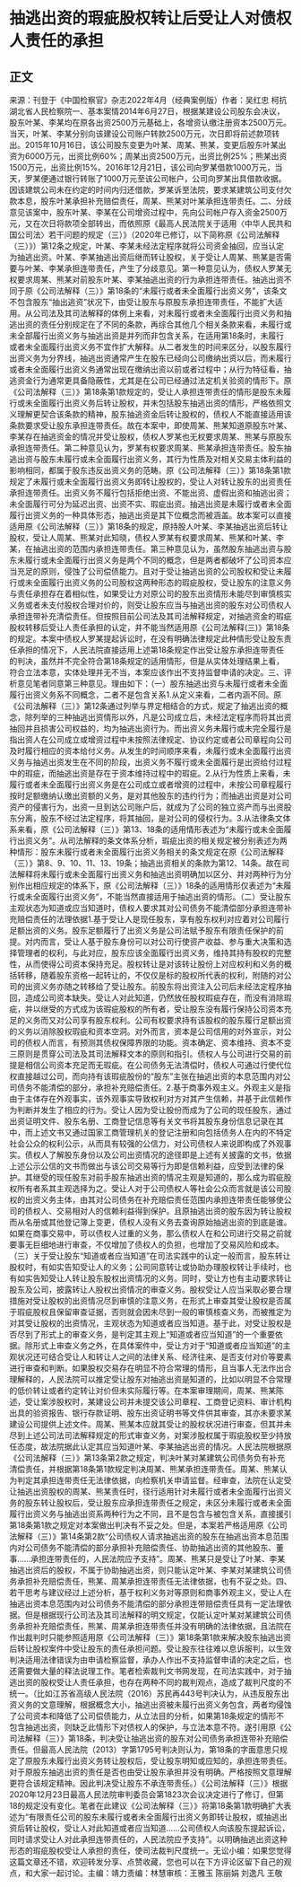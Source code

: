 # 抽逃出资的瑕疵股权转让后受让人对债权人责任的承担
## 正文
来源：刊登于《中国检察官》杂志2022年4月（经典案例版）作者：吴红忠 柯抗 湖北省人民检察院一、基本案情2014年6月27日，根据某建设公司股东会决议，股东叶某、李某均在原各出资2500万元基础上，各增资认缴注册资本2500万元。当天，叶某、李某分别向该建设公司账户转款2500万元，次日即将前述款项转出。2015年10月16日，该公司股东变更为叶某、周某、熊某，变更后股东叶某出资为6000万元，出资比例60%；周某出资2500万元，出资比例25%；熊某出资1500万元，出资比例15%。2016年12月21日，该公司向罗某借款1000万元，当天，罗某便通过银行转账了1000万元至该公司帐户，公司向罗某出具借款收据。因该建筑公司未在约定的时间内归还借款，罗某诉至法院，要求某建筑公司支付欠款本息，股东叶某承担补充赔偿责任，周某、熊某对叶某承担连带责任。二、分歧意见该案中，股东叶某、李某在公司增资过程中，先向公司帐户存入资金2500万元，又在次日将款项全部转出，而依照原《最高人民法院关于适用〈中华人民共和国公司法〉若干问题的规定（三）》（2020年已修订，以下简称原《公司法解释（三）》）第12条之规定，叶某、李某未经法定程序就将公司资金抽回，应当认定为抽逃出资。叶某、李某抽逃出资后继而转让股权，关于受让人周某、熊某是否需要与叶某、李某承担连带责任，产生了分歧意见。第一种意见认为，债权人罗某无权要求周某、熊某对前股东叶某、李某抽逃出资的行为承担连带责任。抽逃出资不同于原《公司法解释（三）》第18条的“未履行或者未全面履行出资义务”，该条文不包含股东“抽出逃资”状况下，由受让股东与原股东承担连带责任，不能扩大适用。从公司法及其司法解释的体例上来看，对未履行或者未全面履行出资义务和抽逃出资的责任分别规定在了不同的条款，再综合其他几个相关条款来看，未履行或未全部履行出资义务与抽逃出资是并列而非包含关系，在适用第18条时，未履行或者未全面履行出资义务不宜作扩大解释。从二者发生的时间来区分，以股东履行出资义务为分界线，抽逃出资通常产生在股东已经向公司缴纳出资以后，而未履行或者未全面履行出资义务通常出现在缴纳出资以前或者过程中；从行为特征看，抽逃资金行为通常更具备隐蔽性，尤其是在公司已经通过法定机关验资的情形下。原《公司法解释（三）》第18条第1款规定的，受让人承担连带责任的情形是股东未履行或未全面履行出资义务后转让股权，并未包括股东抽逃出资的情形，严格依照文义理解更契合该条款的精神，股东抽逃资金后转让股权的，债权人不能直接适用该条款要求受让股东承担连带责任。故在本案中，即使周某、熊某知道原股东叶某、李某存在抽逃资金的情况并受让股权，债权人罗某也无权要求周某、熊某与原股东承担连带责任。第二种意见认为，罗某有权要求周某、熊某承担连带责任。股东抽逃出资与股东未履行或未全面履行出资义务，其行为性质及对相关交易主体利益的影响相同，都属于股东违反出资义务的范畴。原《公司法解释（三）》第18条第1款规定了未履行或未全面履行出资义务即转让股权的，受让人对转让股东的出资责任承担连带责任。出资义务不履行包括拒绝出资、不能出资、虚假出资和抽逃出资；未全面履行可分为延迟出资、出资不实、瑕疵出资。抽逃出资是未履行或者未全面履行出资义务的一种具体形态，抽逃出资是其下位概念而被涵盖。故本案可以直接适用原《公司法解释（三）》第18条的规定，原持股人叶某、李某抽逃出资后转让股权，受让人周某、熊某对此知晓，债权人罗某有权要求周某、熊某和叶某、李某，在抽逃出资的范围内承担连带责任。第三种意见认为，虽然股东抽逃出资与股东未履行或未全面履行出资义务是两个不同的概念，但是两者都破坏了公司资本应当充足的原则，侵蚀了公司偿债能力。且对于受让抽逃出资的公司股权和受让未履行或未全面履行出资义务的公司股权这两种形态的瑕疵股权，受让股东的注意义务与责任承担存在着相似性，如果受让方对原公司的股东出资情形未能尽到审慎核实义务或者未支付股权合理对价的，则受让股东应当与抽逃出资的股东对公司债权人承担连带补充清偿责任。但按照目前公司法及其司法解释规定，对抽逃资金的瑕疵股权转移后受让人责任承担的认定，并不能当然适用原《公司法解释(三)》第18条的规定。本案中债权人罗某提起诉讼时，在没有明确法律规定此种情形受让股东责任承担的情况下，人民法院直接适用上述第18条规定作出受让股东承担连带责任的判决，虽然并不完全符合第18条规定的适用情形，但是从实体处理结果上看，符合立法本意，实体处理并无不当，本案应该作出不支持监督申请的决定。三、评析意见笔者同意第三种意见。理由如下：（一）股东抽逃出资与未履行或者未全面履行出资义务系不同概念，二者不是包含关系1.从定义来看，二者内涵不同。原《公司法解释（三）》第12条通过列举与界定相结合的方式，规定了抽逃出资的概念，除列举的三种抽逃出资情形以外，凡是公司成立后，未经法定程序而将其出资抽回并且损害公司权益的，均为抽逃出资行为。而出资义务未履行或未完全履行是指出资人在公司成立或增资过程中未按照法律规定、协议约定或者公司章程向公司及时履行相应的资本给付义务。从发生的时间顺序来看，未履行或未全面履行出资义务与抽逃出资发生在不同的阶段，出资义务不履行或未全面履行是出资给付过程中的瑕疵，而抽逃出资是存在于资本维持过程中的瑕疵。2.从行为性质上来看，未履行或者未全面履行出资义务是在公司成立或者增资的过程中，未按公司章程履行按时足额缴纳认缴出资额的义务，是对其他股东的违约行为；而抽逃出资是对公司资产的侵害行为，出资一旦到达公司账户后，就成为了公司的独立资产而与出资股东分离，股东不经过法定程序，将其抽回，是对公司的侵权行为。3.从法律条文体系来看，原《公司法解释（三）》第13、18条的适用情形表述为“未履行或未全面履行出资义务”。从司法解释的条文体系分析，瑕疵出资的相关规定被分别表述为两种情形：股东未履行或者未全面履行出资义务相关的条文规定在原《公司法解释（三）》第8、9、10、11、13、19条；抽逃出资相关的条款为第12、14条。故在司法解释将未履行或未全面履行出资义务和抽逃出资明确加以区分、并对两种行为分别作出相应规定的体系下，原《公司法解释（三）》18条的适用情形仅表述为“未履行或未全面履行出资义务”，不能当然直接适用于抽逃出资的情形。（二）受让股东主观状态为知道或应当知道时，债权人要求其对公司债务不能清偿部分承担连带补充赔偿责任的法理依据1.基于受让人是现任股东，享有股东权利对应着对公司履行足额出资的义务。股东足额履行了出资义务是公司法赋予股东有限责任保护的前提。对内而言，受让人基于股东身份可以对公司行使资产收益、参与重大决策和选择管理者的权利，与此对应，股东应该全面履行出资义务，维持其持有股权的完整性，从而使得公司资本保持充足。股权转让是对该转让股份上对应权利和义务的概括转移，随着股东资格一起转让的，不仅仅是标的股权所代表的权利，附随的对公司的出资义务亦随之转移给了受让股东。前股东将出资注入公司后未经法定程序抽回，造成公司资本缺失。受让人对此知道，仍然放任股权瑕疵存在，而没有消除瑕疵，并以继受的方式成为该瑕疵股权的所有者，受让股东没有履行保持公司资本充足的义务而又对公司享有股东权利。公司有权要求持有该股权的股东履行足额出资的义务以消除股权瑕疵和资本空洞。对外而言，资本是公司信用的对外宣示，对公司的债权人而言，有预测其债权保障界限的功能。资本确定、资本维持、资本不变三原则是贯穿公司法及其司法解释文本的原则和指引。债权人与公司进行交易的前提是相信公司资本充足而无瑕疵。在公司债务无法清偿时，债权人可通过行使代位权直接越过公司，而向持有该瑕疵股份的“股东”主张在抽逃出资的本息范围内对公司债务不能清偿的部分，承担补充赔偿责任。2.基于商事外观主义。外观主义是指由于主体存在外观事实，该外观事实导致权利对方对其产生信赖，并基于此信赖作为判断并发生了相应的行为。受让人因为受让股份而成为了公司的现任股东，通过出资证明文件、股东名册、工商登记信息等有关文书将其股东身份信息记录在其中，而上述文书又通过国家工商管理机关的登记注册和向包括债务人在内的不特定社会公众的权利公示，从而具有较强的公信力，对公司债权人来说即构成了外观事实。债权人了解股东身份以及公司出资情况的途径即是上述有关披露的文书，依据上述公示公信的文书而做出与该公司交易等行为即是信赖利益，应受到法律的保护。其继受的现任股东对前手股东抽逃出资的情况主观是知道的，那么成为瑕疵股权所有者系其主观选择为之。受让人对于公司债权人等社会公众而言就是该公司股权的出资义务主体，由其对公司债务在补充赔偿责任范围内承担连带责任能够使公司的债权人、交易相对人的信赖利益得到保护。且原抽逃出资的股东因为转让股权而从名册或其他登记簿上变更，债权人没有义务去查询原始抽逃出资的到底是谁。如果在商事交易中，苛以债权人过重的义务，那么债权人在和公司进行交易之前就要事无巨细地进行审查，不仅增加了债权人的负担，也增加了交易风险和成本。（三）关于受让股东“知道或者应当知道”在司法实践中的认定一般而言，股东转让股权时，有如实告知受让人的义务；公司同意转让或协助办理股权转让手续时，也有如实告知受让人转让股东股权出资情况的义务。同时，受让方也有主动要求转让股东及公司，披露转让人股权出资情况的审查义务。股权受让人应当采取必要合理措施对受让股权的出资情况尽到审慎的注意义务，在形式上审查其受让股权是否属于瑕疵股权且保留审查证据，否则就会因未尽到一般的审慎核查义务，而被推定为对其受让股权的出资情况，主观状态为知道或者应当知道。基于此，对受让股权是否尽到了形式上的审查义务，是判定其主观上“知道或者应当知道”的一个重要依据。除形式上审查义务之外，在具体案件中，受让方对于“知道或者应当知道”的主观状况还可结合受让人和转让人之间的法律关系、经济往来、是否支付对价等要素进行审查和判断。如果股权交易存在明显不符合常理的情形，且当事人无法作出合理解释的，人民法院可以推定受让股东对抽逃出资是知道的，比如以明显不合常理的低价转让或者约定转让对价但未实际履行等。在本案审理期间，周某、熊某陈述，受让案涉股权时，某建设公司并未提交该公司章程、工商登记资料、审计机构出具的验资报告、银行存款证明、股东出资证明书等文件供其审查，其亦未要求某建设公司提供上述文件。周某、熊某本应就其受让的股权状况进行审查，但其并未尽到上述公司法司法解释规定的形式审查义务，对案涉股权属于瑕疵股权至少持放任态度，故法院据此认定其应当知道叶某、李某抽逃出资的情况。人民法院根据原《公司法解释（三）》第13条第2款之规定，判决叶某对某建筑公司债务负有补充清偿责任，并根据第18条第1款规定判决周某、熊某承担连带责任。周某、熊某认为判定其承担连带责任无法律依据，向检察机关申请监督。经审查，法院在认定受让抽逃出资股权的周某、熊某责任时，径行适用针对未履行或者未全面履行出资义务的股东转让股权后，受让股东应承担连带责任之规定，未区分未履行或者未全面履行出资义务与抽逃出资系两种行为之不同，且不是包含与被包含关系，直接援引第18条第1款之规定对本案做出判决有不妥之处。但是，本案若严格适用原《公司法解释（三）》第14条第2款“公司债权人请求抽逃出资的股东在抽逃出资本息范围内对公司债务不能清偿的部分承担补充赔偿责任、协助抽逃出资的其他股东、董事……承担连带责任的，人民法院应予支持”。周某、熊某只是受让了叶某、李某抽逃出资后的股权，不属于协助抽逃出资，则只能认定叶某、李某对某建筑公司债务承担补充赔偿责任，熊某、周某承担连带责任无法律依据，也有不妥之处。四、若干思考与建议经过上述分析，基于权利义务对等原则和商事外观主义，受让人在抽逃出资本息范围内对公司债务不能清偿的部分承担连带赔偿责任具有一定法理依据。但是根据现行公司法及其司法解释的明文规定，仅能认定叶某对某建筑公司债务承担补充赔偿责任，熊某、周某承担连带责任并没有明确的法律依据，且法院在作出裁判时只能参照适用原《公司法解释（三）》第18条第1款来解决股东抽逃出资后转让股权案件中受让股东的责任承担问题。受让股东往往难以息诉服判，以生效判决适用法律错误为由申请检察监督，承办人作出不支持监督申请的决定之后，也还需要做大量的释法说理工作。笔者检索裁判文书网发现，在司法实践中，对于抽逃出资的股权受让人责任承担，也存在两种不同的裁判观点，造成了裁判尺度的不统一。（比如江苏省高级人民法院（2016）苏民再443号判决认为，从违反股东出资义务的文意理解，根据概念大小，抽逃出资被未履行出资义务包含，两者均侵蚀了公司资本和降低了公司偿债能力，从立法目的分析，如果第18条规定的情形不包含抽逃出资，则缺乏此情形下对债权人的保护，与立法本意不符。遂引用原《公司法解释（三）》第18条，判决受让抽逃出资的股东对公司债务承担连带补充赔偿责任。但最高人民法院（2013）字第1795号判决则认为，第18条的字面意思只规定了原股东未履行出资义务转让股权后，受让股东明知或应知的，承担连带责任。对于原股东抽逃出资的责任是否也由受让股东承担并没有明确。严格按照文意理解更符合该规定精神。因此判决受让股东不承连带责任。）《公司法解释（三）》根据2020年12月23日最高人民法院审判委员会第1823次会议决定进行了修订，但第18的规定没有变化。笔者在此建议《公司法解释（三）》将第18条第1款明确扩大表述为“有限责任公司的股东未履行或者未全面履行出资义务即转让股权，或抽逃出资后转让股权，受让人对此知道或者应当知道……公司债权人向该股东提起诉讼，同时请求受让人对此承担连带责任的，人民法院应予支持”。以明确抽逃出资这种形态的瑕疵股权受让人承担的责任，使司法裁判尺度统一。无讼小编：如果您觉得这篇文章还不错，欢迎转发分享、点赞收藏，您也可以在下方评论区留下自己的观点，和大家一起讨论。主编：靖力责编：林慧审核：王雅玉 陈丽娟 刘逸凡 王敬